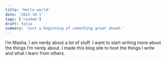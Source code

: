 ```yaml
---
title: 'Hello world'
date: '2022-10-1'
tags: ['random']
draft: false
summary: 'Just a beginning of something great ahead.'
---
```


I’m Masha. I am nerdy about a lot of stuff. I want to start writing more about the things I’m nerdy about. I made this blog site to host the things I write and what I learn from others.
